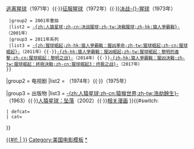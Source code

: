 {{navbox
|name   = 人猿星球
|title  = [[人猿星球]]

|group1 = 电影
|list1  = {{Navbox|child
  |group1 = 1968年系列
  |list1 = [[人猿星球 (1968年电影)|-{zh:人猿星球;zh-cn:人猿星球;zh-tw:浩劫餘生;zh-hk:猿人襲地球}-]]（1968年）{{·}}[[失陷猩球]]（1970年）{{·}}[[逃离猩球]]（1971年）{{·}}[[征服猩球]]（1972年）{{·}}[[决战猩球 (1973年电影)|决战-{}-猩球]]（1973年）
  |group2 = 2001年重拍
  |list2 = [[決戰猩球 (2001年電影)|-{zh:人猿星球;zh-cn:决战猩球;zh-tw:決戰猩球;zh-hk:猿人爭霸戰}-]]（2001年）
  |group3 = 2011年系列
  |list3 = [[猿人爭霸戰：猩凶革命|-{zh:猩球崛起;zh-hk:猿人爭霸戰：猩凶革命;zh-tw:猩球崛起;zh-cn:猩球崛起}-]]（2011年）{{·}}[[猿人爭霸戰：猩凶崛起|-{zh-hk:猿人爭霸戰：猩凶崛起;zh-tw:猩球崛起：黎明的進擊;zh-cn:猩球崛起：黎明之战}-]]（2014年）{{·}}[[猩球崛起：終極決戰|-{zh-hk:猿人爭霸戰：猩凶決戰;zh-tw:猩球崛起：終極決戰;zh-cn:猩球崛起3：终极之战}-]]（2017年）
 }}
|group2 = 电视剧
|list2  = {{le|人猿星球 (电视剧)|Planet of the Apes (TV series)|奇幻大戰爭}}（1974年）{{·}}{{le|重回人猿星球|Return to the Planet of the Apes}}（1975年）

|group3 = 出版物
|list3  = [[人猿星球 (小说)|-{zh:人猿星球;zh-cn:猿猴世界;zh-tw:浩劫餘生}-]]（1963）{{·}}[[人猿星球：坠落]]（2002）{{·}}[[人猿星球 (漫画)|相关漫画]]
}}<includeonly>{{#switch:{{{1}}}
 | defcat=[[Category:人猿星球| ]]
 | cat=[[Category:人猿星球|{{#if: {{{2}}}| {{{2}}} }}]]
}}</includeonly>
<noinclude>
{{collapsible option}}
[[Category:美国电影模板]]
[[Category:人猿星球|*]]
</noinclude>